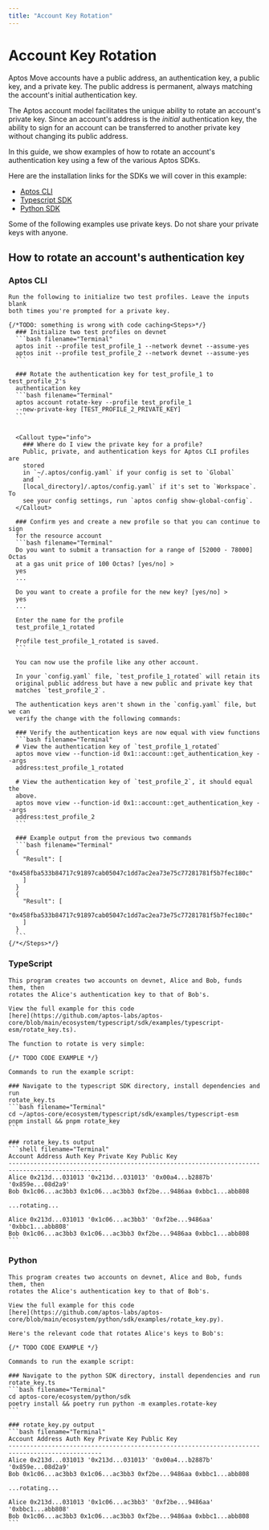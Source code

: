 ```yaml
---
title: "Account Key Rotation"
---
```



# Account Key Rotation

Aptos Move accounts have a public address, an authentication key, a public key,
and a private key. The public address is permanent, always matching the
account's initial authentication key.

The Aptos account model facilitates the unique ability to rotate an account's
private key. Since an account's address is the _initial_ authentication key, the
ability to sign for an account can be transferred to another private key without
changing its public address.

In this guide, we show examples of how to rotate an account's authentication key
using a few of the various Aptos SDKs.

Here are the installation links for the SDKs we will cover in this example:

- [Aptos CLI](../../cli)
- [Typescript SDK](../../sdks/ts-sdk)
- [Python SDK](../sdks/python-sdk)

<Callout type="warning">
  Some of the following examples use private keys. Do not share your private
  keys
  with anyone.
</Callout>

## How to rotate an account's authentication key

### Aptos CLI
    Run the following to initialize two test profiles. Leave the inputs blank
    both times you're prompted for a private key.

    {/*TODO: something is wrong with code caching<Steps>*/}
      ### Initialize two test profiles on devnet
      ```bash filename="Terminal"
      aptos init --profile test_profile_1 --network devnet --assume-yes
      aptos init --profile test_profile_2 --network devnet --assume-yes
      ```

      ### Rotate the authentication key for test_profile_1 to test_profile_2's
      authentication key
      ```bash filename="Terminal"
      aptos account rotate-key --profile test_profile_1
      --new-private-key [TEST_PROFILE_2_PRIVATE_KEY]
      ```


      <Callout type="info">
        ### Where do I view the private key for a profile?
        Public, private, and authentication keys for Aptos CLI profiles are
        stored
        in `~/.aptos/config.yaml` if your config is set to `Global`
        and `
        [local_directory]/.aptos/config.yaml` if it's set to `Workspace`. To
        see your config settings, run `aptos config show-global-config`.
      </Callout>

      ### Confirm yes and create a new profile so that you can continue to sign
      for the resource account
      ```bash filename="Terminal"
      Do you want to submit a transaction for a range of [52000 - 78000] Octas
      at a gas unit price of 100 Octas? [yes/no] >
      yes
      ...

      Do you want to create a profile for the new key? [yes/no] >
      yes
      ...

      Enter the name for the profile
      test_profile_1_rotated

      Profile test_profile_1_rotated is saved.
      ```

      You can now use the profile like any other account.

      In your `config.yaml` file, `test_profile_1_rotated` will retain its
      original public address but have a new public and private key that
      matches `test_profile_2`.

      The authentication keys aren't shown in the `config.yaml` file, but we can
      verify the change with the following commands:

      ### Verify the authentication keys are now equal with view functions
      ```bash filename="Terminal"
      # View the authentication key of `test_profile_1_rotated`
      aptos move view --function-id 0x1::account::get_authentication_key --args
      address:test_profile_1_rotated

      # View the authentication key of `test_profile_2`, it should equal the
      above.
      aptos move view --function-id 0x1::account::get_authentication_key --args
      address:test_profile_2
      ```

      ### Example output from the previous two commands
      ```bash filename="Terminal"
      {
        "Result": [
        "0x458fba533b84717c91897cab05047c1dd7ac2ea73e75c77281781f5b7fec180c"
        ]
      }
      {
        "Result": [
        "0x458fba533b84717c91897cab05047c1dd7ac2ea73e75c77281781f5b7fec180c"
        ]
      }
      ```
    {/*</Steps>*/}

### TypeScript
    This program creates two accounts on devnet, Alice and Bob, funds them, then
    rotates the Alice's authentication key to that of Bob's.

    View the full example for this code
    [here](https://github.com/aptos-labs/aptos-core/blob/main/ecosystem/typescript/sdk/examples/typescript-esm/rotate_key.ts).

    The function to rotate is very simple:

    {/* TODO CODE EXAMPLE */}

    Commands to run the example script:

    ### Navigate to the typescript SDK directory, install dependencies and run
    rotate_key.ts
    ```bash filename="Terminal"
    cd ~/aptos-core/ecosystem/typescript/sdk/examples/typescript-esm
    pnpm install && pnpm rotate_key
    ```

    ### rotate_key.ts output
    ```shell filename="Terminal"
    Account Address Auth Key Private Key Public Key
    ------------------------------------------------------------------------------------------------
    Alice 0x213d...031013 '0x213d...031013' '0x00a4...b2887b' '0x859e...08d2a9'
    Bob 0x1c06...ac3bb3 0x1c06...ac3bb3 0xf2be...9486aa 0xbbc1...abb808

    ...rotating...

    Alice 0x213d...031013 '0x1c06...ac3bb3' '0xf2be...9486aa' '0xbbc1...abb808'
    Bob 0x1c06...ac3bb3 0x1c06...ac3bb3 0xf2be...9486aa 0xbbc1...abb808
    ```

### Python
    This program creates two accounts on devnet, Alice and Bob, funds them, then
    rotates the Alice's authentication key to that of Bob's.

    View the full example for this code
    [here](https://github.com/aptos-labs/aptos-core/blob/main/ecosystem/python/sdk/examples/rotate_key.py).

    Here's the relevant code that rotates Alice's keys to Bob's:

    {/* TODO CODE EXAMPLE */}

    Commands to run the example script:

    ### Navigate to the python SDK directory, install dependencies and run
    rotate_key.ts
    ```bash filename="Terminal"
    cd aptos-core/ecosystem/python/sdk
    poetry install && poetry run python -m examples.rotate-key
    ```

    ### rotate_key.py output
    ```bash filename="Terminal"
    Account Address Auth Key Private Key Public Key
    ------------------------------------------------------------------------------------------------
    Alice 0x213d...031013 '0x213d...031013' '0x00a4...b2887b' '0x859e...08d2a9'
    Bob 0x1c06...ac3bb3 0x1c06...ac3bb3 0xf2be...9486aa 0xbbc1...abb808

    ...rotating...

    Alice 0x213d...031013 '0x1c06...ac3bb3' '0xf2be...9486aa' '0xbbc1...abb808'
    Bob 0x1c06...ac3bb3 0x1c06...ac3bb3 0xf2be...9486aa 0xbbc1...abb808
    ```

